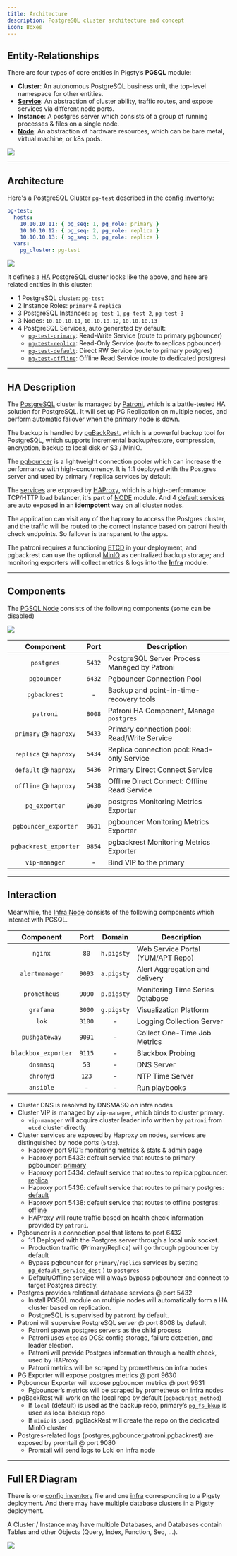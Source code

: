 ```yaml
---
title: Architecture
description: PostgreSQL cluster architecture and concept
icon: Boxes
---
```



## Entity-Relationships

There are four types of core entities in Pigsty’s **PGSQL** module:

- **Cluster**: An autonomous PostgreSQL business unit, the top-level namespace for other entities.
- [**Service**](/docs/pgsql/service): An abstraction of cluster ability, traffic routes, and expose services via different node ports.
- **Instance**: A postgres server which consists of a group of running processes & files on a single node.
- [**Node**](/docs/prepare/hardware#node): An abstraction of hardware resources, which can be bare metal, virtual machine, or k8s pods.

![](/img/pigsty/er-min.png)


------

## Architecture

Here's a PostgreSQL Cluster `pg-test` described in the [config inventory](/docs/config/inventory):

```yaml
pg-test:
  hosts:
    10.10.10.11: { pg_seq: 1, pg_role: primary }
    10.10.10.12: { pg_seq: 2, pg_role: replica }
    10.10.10.13: { pg_seq: 3, pg_role: replica }
  vars:
    pg_cluster: pg-test
```

![](/img/pigsty/ha.png)

It defines a [HA](/docs/feat/ha) PostgreSQL cluster looks like the above, and here are related entities in this cluster:

- 1 PostgreSQL cluster: `pg-test`
- 2 Instance Roles: `primary` & `replica`
- 3 PostgreSQL Instances: `pg-test-1`, `pg-test-2`, `pg-test-3`
- 3 Nodes: `10.10.10.11`, `10.10.10.12`, `10.10.10.13`
- 4 PostgreSQL Services, auto generated by default:
  - [`pg-test-primary`](/docs/pgsql/service/#primary-service): Read-Write Service (route to primary pgbouncer)
  - [`pg-test-replica`](/docs/pgsql/service/#replica-service): Read-Only Service (route to replicas pgbouncer)
  - [`pg-test-default`](/docs/pgsql/service/#default-service): Direct RW Service (route to primary postgres)
  - [`pg-test-offline`](/docs/pgsql/service/#offline-service): Offline Read Service (route to dedicated postgres)






------

## HA Description

The [PostgreSQL](https://www.postgresql.org/) cluster is managed by [Patroni](https://patroni.readthedocs.io/),
which is a battle-tested HA solution for PostgreSQL.
It will set up PG Replication on multiple nodes, and perform automatic failover when the primary node is down.

The backup is handled by [pgBackRest](https://pgbackrest.org/), which is a powerful backup tool for PostgreSQL,
which supports incremental backup/restore, compression, encryption, backup to local disk or S3 / MinIO.

The [pgbouncer](https://www.pgbouncer.org/) is a lightweight connection pooler which can increase the performance with high-concurrency.
It is 1:1 deployed with the Postgres server and used by primary / replica services by default.

The [services](/docs/pgsql/service) are exposed by [HAProxy](https://www.haproxy.org/), which is a high-performance TCP/HTTP load balancer, it's part of [NODE](/docs/node/) module.
And 4 [default services](/docs/pgsql/service#default-services) are auto exposed in an **idempotent** way on all cluster nodes.

The application can visit any of the haproxy to access the Postgres cluster, and the traffic will be routed to the correct instance based on patroni health check endpoints.
So failover is transparent to the apps.

The patroni requires a functioning [ETCD](/docs/etcd) in your deployment, and pgbackrest can use the optional [MinIO](/docs/minio) as centralized backup storage;
and monitoring exporters will collect metrics & logs into the [**Infra**](/docs/infra) module.


--------

## Components

The [PGSQL Node](/docs/node/arch#pgsql-node) consists of the following components (some can be disabled)

![](/img/pigsty/infra.png)

|       Component       |  Port  | Description                                  |
|:---------------------:|:------:|----------------------------------------------|
|      `postgres`       | `5432` | PostgreSQL Server Process Managed by Patroni |
|      `pgbouncer`      | `6432` | Pgbouncer Connection Pool                    |
|     `pgbackrest`      |   -    | Backup and point-in-time-recovery tools      |
|       `patroni`       | `8008` | Patroni HA Component, Manage `postgres`      |
| `primary` @ `haproxy` | `5433` | Primary connection pool: Read/Write Service  |
| `replica` @ `haproxy` | `5434` | Replica connection pool: Read-only Service   |
| `default` @ `haproxy` | `5436` | Primary Direct Connect Service               |
| `offline` @ `haproxy` | `5438` | Offline Direct Connect: Offline Read Service |
|     `pg_exporter`     | `9630` | postgres Monitoring Metrics Exporter         |
| `pgbouncer_exporter`  | `9631` | pgbouncer Monitoring Metrics Exporter        |
| `pgbackrest_exporter` | `9854` | pgbackrest Monitoring Metrics Exporter       |
|     `vip-manager`     |   -    | Bind VIP to the primary                      |



--------

## Interaction

Meanwhile, the [Infra Node](/docs/node/arch#infra-node) consists of the following components which interact with PGSQL.

|      Component      |  Port  |   Domain   | Description                       |
|:-------------------:|:------:|:----------:|-----------------------------------|
|       `nginx`       |  `80`  | `h.pigsty` | Web Service Portal (YUM/APT Repo) |
|   `alertmanager`    | `9093` | `a.pigsty` | Alert Aggregation and delivery    |
|    `prometheus`     | `9090` | `p.pigsty` | Monitoring Time Series Database   |
|      `grafana`      | `3000` | `g.pigsty` | Visualization Platform            |
|        `lok`        | `3100` |     -      | Logging Collection Server         |
|    `pushgateway`    | `9091` |     -      | Collect One-Time Job Metrics      |
| `blackbox_exporter` | `9115` |     -      | Blackbox Probing                  |
|      `dnsmasq`      |  `53`  |     -      | DNS Server                        |
|      `chronyd`      | `123`  |     -      | NTP Time Server                   |
|      `ansible`      |   -    |     -      | Run playbooks                     |


- Cluster DNS is resolved by DNSMASQ on infra nodes
- Cluster VIP is managed by `vip-manager`, which binds to cluster primary.
    - `vip-manager` will acquire cluster leader info written by `patroni` from `etcd` cluster directly
- Cluster services are exposed by Haproxy on nodes, services are distinguished by node ports (`543x`).
    - Haproxy port 9101: monitoring metrics & stats & admin page
    - Haproxy port 5433: default service that routes to primary pgbouncer: [primary](/docs/pgsql/service/#primary-service)
    - Haproxy port 5434: default service that routes to replica pgbouncer: [replica](/docs/pgsql/service/#replica-service)
    - Haproxy port 5436: default service that routes to primary postgres: [default](/docs/pgsql/service/#default-service)
    - Haproxy port 5438: default service that routes to offline postgres: [offline](/docs/pgsql/service/#offline-service)
    - HAProxy will route traffic based on health check information provided by `patroni`.
- Pgbouncer is a connection pool that listens to port 6432
    - 1:1 Deployed with the Postgres server through a local unix socket.
    - Production traffic (Primary/Replica) will go through pgbouncer by default
    - Bypass pgbouncer for `primary`/`replica` services by setting [`pg_default_service_dest`](/docs/pgsql/param#pg_default_service_dest) ) to `postgres`
    - Default/Offline service will always bypass pgbouncer and connect to target Postgres directly.
- Postgres provides relational database services @ port 5432
    - Install PGSQL module on multiple nodes will automatically form a HA cluster based on replication.
    - PostgreSQL is supervised by `patroni` by default.
- Patroni will supervise PostgreSQL server @ port 8008 by default
    - Patroni spawn postgres servers as the child process
    - Patroni uses `etcd` as DCS: config storage, failure detection, and leader election.
    - Patroni will provide Postgres information through a health check, used by HAProxy
    - Patroni metrics will be scraped by prometheus on infra nodes
- PG Exporter will expose postgres metrics @ port 9630
- Pgbouncer Exporter will expose pgbouncer metrics @ port 9631
    - Pgbouncer’s metrics will be scraped by prometheus on infra nodes
- pgBackRest will work on the local repo by default (`pgbackrest_method`)
    - If `local` (default) is used as the backup repo, primary’s [`pg_fs_bkup`](/docs/pgsql/param#pg_fs_bkup) is used as local backup repo
    - If `minio` is used, pgBackRest will create the repo on the dedicated MinIO cluster
- Postgres-related logs (postgres,pgbouncer,patroni,pgbackrest) are exposed by promtail @ port 9080
    - Promtail will send logs to Loki on infra node




--------

## Full ER Diagram

There is one [config inventory](/docs/config/inventory) file and one [infra](/docs/infra) corresponding to a Pigsty deployment.
And there may have multiple database clusters in a Pigsty deployment.

A Cluster / Instance may have multiple Databases, and Databases contain Tables and other Objects (Query, Index, Function, Seq, ...).

![](/img/pigsty/er-full.png)